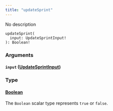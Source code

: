 ```yaml
---
title: "updateSprint"
---
```


No description

```
updateSprint(
  input: UpdateSprintInput!
): Boolean!

```

### Arguments[](#arguments "Direct link to heading")

#### `input` ([UpdateSprintInput](/developer/graphql-api/references/inputs/update-sprint-input))[](#input-updatesprintinput "Direct link to heading")

### Type[](#type "Direct link to heading")

#### [Boolean](/developer/graphql-api/references/scalars/boolean)[](#boolean "Direct link to heading")

The `Boolean` scalar type represents `true` or `false`.